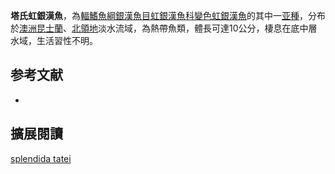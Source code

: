 {{Speciesbox
| name = 塔氏虹銀漢魚
| image = 
| image_width = 250px
| status = NE
| status_system = IUCN3.1
| genus = Melanotaenia
| species = splendida
| authority = [[Zietz|Zietz]], 1896
| synonyms = *''Nematocentris tatei '',Zietz, 1896 
}}
'''塔氏虹銀漢魚'''，為[[輻鰭魚綱|輻鰭魚綱]][[銀漢魚目|銀漢魚目]][[虹銀漢魚科|虹銀漢魚科]][[變色虹銀漢魚|變色虹銀漢魚]]的其中一[[亚種|亚種]]，分布於[[澳洲|澳洲]][[昆士蘭|昆士蘭]]、[[北領地|北領地]]淡水流域，為熱帶魚類，體長可達10公分，棲息在底中層水域，生活習性不明。
==参考文献==
*{{FishBase_species|genus=Melanotaenia|species=splendida tatei|year=2016|month=5}}

== 擴展閱讀 ==
{{refbegin}}
{{wikispecies-inline|Melanotaenia splendida tatei|塔氏虹銀漢魚}}
{{refend}}
{{Taxonbar|from=Q13832298}}

[[Category:虹銀漢魚屬|splendida tatei]]


{{魚類小作品}}
